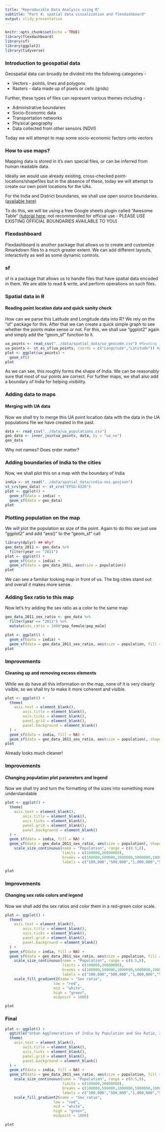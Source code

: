 ```yaml
---
title: "Reproducible Data Analysis using R"
subtitle: "Part 4: spatial data visualization and flexdashboard"
output: slidy_presentation
---
```


```r
knitr::opts_chunk$set(echo = TRUE)
library(flexdashboard)
library(sf)
library(ggplot2)
library(tidyverse)
```


### Introduction to geospatial data

Geospatial data can broadly be divided into the following categories - 

* Vectors - points, lines and polygons
* Rasters - data made up of pixels or cells (grids)

Further, these types of files can represent various themes including - 

* Administrative boundaries
* Socio-Economic data
* Transportation networks
* Physical geography
* Data collected from other sensors (NDVI)

Today we will attempt to map some socio-economic factors onto vectors

### How to use maps?

Mapping data is stored in it's own special files, or can be inferred from human readable data.

Ideally we would use already existing, cross-checked point-locations/shapefiles but in the absence of these, today we will attempt to create our own point locations for the UAs.

For the India and District boundaries, we shall use open source boundaries. ([available here]("https://github.com/datameet/maps/"))

To do this, we will be using a free Google sheets plugin called "Awesome Table" ([tutorial here]("../reference/geocoding-steps.html"); not recommended for official use - PLEASE USE EXISTING OFFICIAL BOUNDARIES AVAILABLE TO YOU)

### Flexdashboard {.bigger}

Flexdashboard is another package that allows us to create and customize Rmarkdown files to a much greater extent. We can add different layouts, interactivity as well as some dynamic controls.

### sf {.bigger}

sf is a package that allows us to handle files that have spatial data encoded in them. We are able to read & write, and perform operations on such files.

### Spatial data in R

#### Reading point location data and quick sanity check

How can we parse this Latitude and Longitude data into R? We rely on the "sf" package for this. After that we can create a quick simple graph to see whether the points make sense or not. For this, we shall use "ggplot2" again and simply add the "geom_sf" function to it. 

```r

ua_points <- read_csv("../data/spatial_data/ua_geocode.csv") #Reading it as csv directly
ua_points <- st_as_sf(ua_points, coords = c("Longitude","Latitude")) #parsing to lat long info
plot <- ggplot(ua_points) + 
  geom_sf()
plot
```

As we can see, this roughly forms the shape of India. We can be reasonably sure that most of our points are correct. For further maps, we shall also add a boundary of India for helping visibility.


### Adding data to maps

#### Merging with UA data

Now we shall try to merge this UA point location data with the data in the UA populations file we have created in the past.

```r
data <- read_csv("../data/ua_populations.csv")
geo_data <- inner_join(ua_points, data, by = "ua_no")
geo_data
```

Why not names? Does order matter?

### Adding boundaries of India to the cities

Now, we shall plot this on a map with the boundary of India

```r
india <- st_read("../data/spatial_data/india-soi.geojson")
st_crs(geo_data) <- st_crs("EPSG:4326")
plot <- ggplot() + 
  geom_sf(data = india) + 
  geom_sf(data = geo_data)
plot
```

### Plotting population on the map

We will plot the population as size of the point. Again to do this we just use "ggplot2" and add "aes()" to the "geom_sf" call

```r
library(dplyr) ## Why?
geo_data_2011 <- geo_data %>%
  filter(year == "2011")
plot <- ggplot() + 
  geom_sf(data = india) + 
  geom_sf(data = geo_data_2011, aes(size = population))
plot
```

We can see a familiar looking map in front of us. The big cities stand out and overall it makes more sense.

### Adding Sex ratio to this map

Now let's try adding the sex ratio as a color to the same map

```r
geo_data_2011_sex_ratio <- geo_data %>%
  filter(year == "2011") %>%
  mutate(sex_ratio = 1000*pop_female/pop_male)

plot <- ggplot() + 
  geom_sf(data = india) + 
  geom_sf(data = geo_data_2011_sex_ratio, aes(size = population, fill = sex_ratio), shape = 21)
plot
```

### Improvements

#### Cleaning up and removing excess elements

While we do have all this information on the map, none of it is very clearly visible, so we shall try to make it more coherent and visible.

```r
plot <- ggplot() + 
  theme(
    axis.text = element_blank(),
        axis.title = element_blank(),
        axis.ticks = element_blank(),
        panel.grid = element_blank(),
        panel.background = element_blank()
  ) + 
  geom_sf(data = india, fill = NA) + 
  geom_sf(data = geo_data_2011_sex_ratio, aes(size = population), shape = 21)
plot
```

Already looks much cleaner! 

### Improvements

#### Changing population plot parameters and legend

Now we shall try and turn the formatting of the sizes into something more understandable

```r
plot <- ggplot() + 
  theme(
    axis.text = element_blank(),
        axis.title = element_blank(),
        axis.ticks = element_blank(),
        panel.grid = element_blank(),
        panel.background = element_blank()
  ) + 
  geom_sf(data = india, fill = NA) + 
  geom_sf(data = geo_data_2011_sex_ratio, aes(size = population), shape = 21) + 
    scale_size_continuous(name = "Population", range = c(0.5,8),
                          limits = c(100000,20000000),
                          breaks = c(100000,500000,1000000,5000000,10000000),
                          labels = c("100,000","500,000","1,000,000","5,000,000","10,000,000"))

plot
```

### Improvements

#### Changing sex ratio colors and legend

Now we shall add the sex ratios and color them in a red-green color scale.

```r
plot <- ggplot() + 
  theme(
    axis.text = element_blank(),
        axis.title = element_blank(),
        axis.ticks = element_blank(),
        panel.grid = element_blank(),
        panel.background = element_blank()
  ) + 
  geom_sf(data = india, fill = NA) + 
  geom_sf(data = geo_data_2011_sex_ratio, aes(size = population, fill = sex_ratio), shape = 21, color = "grey60") + 
    scale_size_continuous(name = "Population", range = c(0.5,8),
                          limits = c(100000,20000000),
                          breaks = c(100000,500000,1000000,5000000,10000000),
                          labels = c("100,000","500,000","1,000,000","5,000,000","10,000,000")) +
    scale_fill_gradient2(name = "Sex ratio", 
                      low = "red",
                      mid = "white",
                      high = "green",
                      midpoint = 1000)

plot
```

### Final

```r
plot <- ggplot() + 
  ggtitle("Urban Agglomerations of India by Population and Sex Ratio, 2011") + 
  theme(
    axis.text = element_blank(),
        axis.title = element_blank(),
        axis.ticks = element_blank(),
        panel.grid = element_blank(),
        panel.background = element_blank()
  ) + 
  geom_sf(data = india, fill = NA) + 
  geom_sf(data = geo_data_2011_sex_ratio, aes(size = population, fill = sex_ratio), shape = 21, color = "grey60") + 
    scale_size_continuous(name = "Population", range = c(0.5,8),
                          limits = c(100000,20000000),
                          breaks = c(100000,500000,1000000,5000000,10000000),
                          labels = c("100,000","500,000","1,000,000","5,000,000","10,000,000")) +
    scale_fill_gradient2(name = "Sex ratio", 
                      low = "red",
                      mid = "white",
                      high = "green",
                      midpoint = 1000)

plot
```
